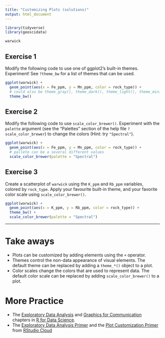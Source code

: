 ```yaml
---
title: "Customizing Plots (solutions)"
output: html_document
---
```


```r
library(tidyverse)
library(geoscidata)
```

```r
warwick
```

## Exercise 1

Modify the following code to use one of ggplot2's built-in themes. Experiment! See `?theme_bw` for a list of themes that can be used.

```r
ggplot(warwick) + 
  geom_point(aes(x = Fe_ppm, y = Mn_ppm, color = rock_type)) +
  # could also be theme_gray(), theme_dark(), theme_light(), theme_minimal(), theme_linedraw(), theme_classic()
  theme_bw()
```

## Exercise 2

Modify the following code to use `scale_color_brewer()`. Experiment with the `palette` argument (see the "Palettes" section of the help file `?scale_color_brewer`) to change the colors (Hint: try `"Spectral"`).

```r
ggplot(warwick) + 
  geom_point(aes(x = Fe_ppm, y = Mn_ppm, color = rock_type)) +
  # pallete can be a several different values
  scale_color_brewer(palette = "Spectral")
```

## Exercise 3

Create a scatterplot of `warwick` using the `K_ppm` and `Rb_ppm` variables, colored by `rock_type`. Apply your favourite built-in theme, and your favorite color scale using `scale_color_brewer()`.

```r
ggplot(warwick) +
  geom_point(aes(x = K_ppm, y = Rb_ppm, color = rock_type)) +
  theme_bw() +
  scale_color_brewer(palette = "Spectral")
```

***

# Take aways

- Plots can be customized by adding elements using the `+` operator.
- Themes control the non-data appearance of visual elements. The default theme can be replaced by adding a `theme_*()` object to a plot.
- Color scales change the colors that are used to represent data. The default color scale can be replaced by adding `scale_color_brewer()` to a plot.

# More Practice

- The [Exploratory Data Analysis](https://r4ds.had.co.nz/exploratory-data-analysis.html) and [Graphics for Communication](https://r4ds.had.co.nz/graphics-for-communication.html) chapters in [R for Data Science](https://r4ds.had.co.nz/).
- The [Exploratory Data Analysis Primer](https://rstudio.cloud/learn/primers/3.1) and the [Plot Customization Primer](https://rstudio.cloud/learn/primers/3.8) from [RStudio Cloud](https://rstudio.cloud/)
